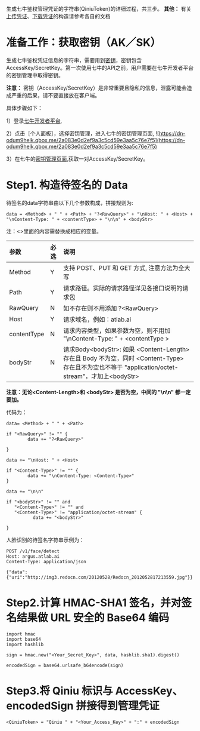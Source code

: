 生成七牛鉴权管理凭证的字符串(QiniuToken)的详细过程，共三步。
**其他：** 有关[上传凭证](https://developer.qiniu.com/kodo/manual/1208/upload-token)、[下载凭证](https://developer.qiniu.com/kodo/manual/1202/download-token)的构造请参考各自的文档


# 准备工作：获取密钥（AK／SK）
生成七牛鉴权凭证信息的字符串，需要用到[密钥](http://developer.qiniu.com/article/developer/security/index.html#aksk)，密钥包含AccessKey/SecretKey。第一次使用七牛的API之前，用户需要在七牛开发者平台的密钥管理中取得密钥。

**注意：** 密钥（AccessKey/SecretKey）是非常重要且隐私的信息，泄露可能会造成严重的后果，请不要直接放在客户端。

具体步骤如下：

1）登录[七牛开发者平台](https://portal.qiniu.com/signin),

2）点击［个人面板］，选择密钥管理，进入七牛的密钥管理页面,
![https://dn-odum9helk.qbox.me/2a083e0d2ef9a3c5cd59e3aa5c76e7f5](https://dn-odum9helk.qbox.me/2a083e0d2ef9a3c5cd59e3aa5c76e7f5)


3）在七牛的[密钥管理页面](https://portal.qiniu.com/user/key),获取一对AccessKey/SecretKey。

# Step1. 构造待签名的 Data

待签名的data字符串由以下几个参数构成，拼接规则为:

```
data = <Method> + " " + <Path> + "?<RawQuery>" + "\nHost: " + <Host> + "\nContent-Type: " + <contentType> + "\n\n" + <bodyStr>
```

注：<>里面的内容需替换成相应的变量。

| 参数 | 必选 | 说明 |
| :---  | :--- | :--- |
|Method| Y |  支持 POST、PUT 和 GET 方式, 注意方法为全大写|
|Path|Y | 请求路径。实际的请求路径详见各接口说明的请求包|
|RawQuery|N|如不存在则不用添加 ?&lt;RawQuery&gt;|
|Host|Y| 请求域名，例如：atlab.ai|
|contentType|N| 请求内容类型，如果参数为空，则不用加 "\nContent-Type: " + &lt;contentType &gt; |
|bodyStr|N| 请求Body&lt;bodyStr&gt;: 如果 &lt;Content-Length&gt; 存在且 Body 不为空，同时 &lt;Content-Type&gt; 存在且不为空也不等于 "application/octet-stream"，才加上&lt;bodyStr&gt;|

**注意：无论&lt;Content-Length&gt;和 &lt;bodyStr&gt; 是否为空，中间的 "\n\n" 都一定要加。**

代码为：

```
data= <Method> + " " + <Path>

if "<RawQuery>" != "" {
        data += "?<RawQuery>"

}

data += "\nHost: " + <Host> 

if "<Content-Type>" != "" {
        data += "\nContent-Type: <Content-Type>"
}

data += "\n\n"

if "<bodyStr>" != "" and 
   "<Content-Type>" != "" and 
   "<Content-Type>" != "application/octet-stream" {
	      data += "<bodyStr>"

}

```


人脸识别的待签名字符串示例为：

```
POST /v1/face/detect
Host: argus.atlab.ai
Content-Type: application/json

{"data": {"uri":"http://img3.redocn.com/20120528/Redocn_2012052817213559.jpg"}}

```


  
# Step2.计算 HMAC-SHA1 签名，并对签名结果做 URL 安全的 Base64 编码

```
import hmac
import base64
import hashlib

sign = hmac.new("<Your_Secret_Key>", data, hashlib.sha1).digest()

encodedSign = base64.urlsafe_b64encode(sign)

```

# Step3.将 Qiniu 标识与 AccessKey、encodedSign 拼接得到管理凭证

```
<QiniuToken> = "Qiniu " + "<Your_Access_Key>" + ":" + encodedSign
```
